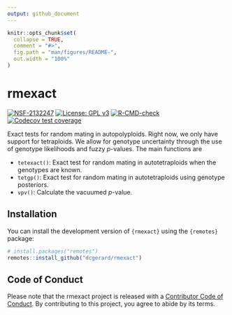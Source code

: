 ```yaml
---
output: github_document
---
```


<!-- README.md is generated from README.Rmd. Please edit that file -->

```r
knitr::opts_chunk$set(
  collapse = TRUE,
  comment = "#>",
  fig.path = "man/figures/README-",
  out.width = "100%"
)
```

# rmexact

<!-- badges: start -->
[![NSF-2132247](https://img.shields.io/badge/NSF-2132247-blue.svg)](https://nsf.gov/awardsearch/showAward?AWD_ID=2132247)
[![License: GPL v3](https://img.shields.io/badge/License-GPL%20v3-blue.svg)](https://www.gnu.org/licenses/gpl-3.0)
[![R-CMD-check](https://github.com/gerardlab/rmexact/actions/workflows/R-CMD-check.yaml/badge.svg)](https://github.com/gerardlab/rmexact/actions/workflows/R-CMD-check.yaml)
[![Codecov test coverage](https://codecov.io/gh/gerardlab/rmexact/branch/main/graph/badge.svg)](https://app.codecov.io/gh/gerardlab/rmexact?branch=main)
<!-- badges: end -->

Exact tests for random mating in autopolyploids. Right now, we only have support for tetraploids. We allow for genotype uncertainty through the use of genotype likelihoods and fuzzy *p*-values. The main functions are

- `tetexact()`: Exact test for random mating in autotetraploids when the genotypes are known.
- `tetgp()`: Exact test for random mating in autotetraploids using genotype posteriors.
- `vpv()`: Calculate the vacuumed *p*-value.

## Installation

You can install the development version of `{rmexact}` using the `{remotes}` package:

``` r
# install.packages("remotes")
remotes::install_github("dcgerard/rmexact")
```

## Code of Conduct

Please note that the rmexact project is released with a [Contributor Code of Conduct](https://contributor-covenant.org/version/2/1/CODE_OF_CONDUCT.html). By contributing to this project, you agree to abide by its terms.
